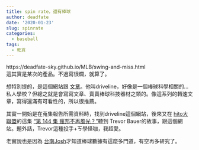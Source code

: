 ```yaml
---
title: spin rate，還有棒球
author: deadfate
date: '2020-01-23'
slug: spinrate
categories:
  - baseball
tags: 
  - 乾貨
---
```

https://deadfate-sky.github.io/MLB/swing-and-miss.html  
這其實是某次的產品。不過寫很爛，就算了。  

想特別提的，是這個網站跟 [文章](https://www.drivelinebaseball.com/2016/11/spin-rate-what-we-know-now/)。他叫driveline，好像是一個棒球科學相關的...私人學校？但總之就是會寫寫文章、賣賣棒球科技器材之類的。像這系列的轉速文章，寫得還滿有可看性的，所以很推薦。  

其實一開始是在蒐集報告所需資料時，找到driveline這個網站，後來又在 [hito大聯盟](https://hitomlb.com/)的這集 [“第 144 集 瘋邦不再風光？”](https://link.medium.com/9PrS0FleO2)聽到 Trevor Bauer的故事，跟這個網站。題外話，Trevor這種投手+ㄎ學怪咖，我超愛。

老實說也是因為 [台南Josh](https://www.youtube.com/user/kenpmges)才知道棒球數據有這麼多門道，有空再多研究了。